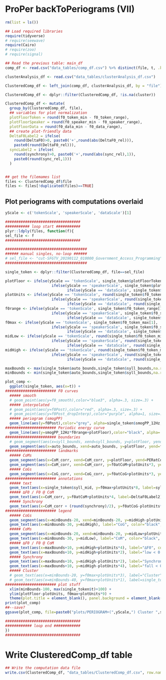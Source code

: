 # ProPer backToPeriograms (VII)

```r
rm(list = ls())

## Load required libraries 
require(tidyverse)
# require(seewave)
require(Cairo)
# require(zoo)
# require(signal)

## Read the previous table: main_df
comp_df <- read.csv("data_tables/comp_df.csv") %>% distinct(file, t, .keep_all = TRUE)

clusterAnalysis_df <- read.csv("data_tables/clusterAnalysis_df.csv") 

ClusteredComp_df <- left_join(comp_df, clusterAnalysis_df, by = "file")

ClusteredComp_df <- dplyr::filter(ClusteredComp_df, !is.na(cluster))

ClusteredComp_df <- mutate(
  group_by(ClusteredComp_df, file),
  ## variables for plot normalization
  plotFloorToken = round(f0_token_min - f0_token_range),
  plotFloorSpeaker = round(f0_speaker_min - f0_speaker_range),
  plotFloorData = round(f0_data_min - f0_data_range),
  ## create plot-friendly data
  DeltaF0Label2 = ifelse(
    round(DeltaF0)>0, paste0('+',round(abs(DeltaF0_rel))), 
    paste0(round(DeltaF0_rel))),
  syncLabel2 = ifelse(
    round(synchrony)>0, paste0('+',round(abs(sync_rel),1)), 
    paste0(round(sync_rel,1)))
  )


## get the filemames list 
files <- ClusteredComp_df$file
files <- files[!duplicated(files)==TRUE]

```

## Plot periograms with computations overlaid

```r

yScale <- c('tokenScale', 'speakerScale', 'dataScale')[1]

##################################
########### loop start ###########
plyr::ldply(files, function(f){
sel_file <- f
##################################

#####################################
###### manual singles, no-loop ######
# sel_file <- "cut-SFGTV_20190112_010000_Government_Access_Programming"
#####################################

single_token <- dplyr::filter(ClusteredComp_df, file==sel_file)

plotFloor <- ifelse(yScale == 'tokenScale', single_token$plotFloorToken[1],
                     ifelse(yScale == 'speakerScale', single_token$plotFloorSpeaker[1],
                            ifelse(yScale == 'dataScale', single_token$plotFloorData[1], -275)))
plotUnits <- ifelse(yScale == 'tokenScale', round(single_token$f0_token_range[1]/30),
                     ifelse(yScale == 'speakerScale', round(single_token$f0_speaker_range[1]/30),
                            ifelse(yScale == 'dataScale', round(single_token$f0_data_range[1]/30), 12)))
f0range <- ifelse(yScale == 'tokenScale', single_token$f0_token_range[1],
                     ifelse(yScale == 'speakerScale', single_token$f0_speaker_range[1],
                            ifelse(yScale == 'dataScale', single_token$f0_data_range[1], 350)))
f0max <- ifelse(yScale == 'tokenScale', single_token$f0_token_max[1],
                     ifelse(yScale == 'speakerScale', single_token$f0_speaker_max[1],
                            ifelse(yScale == 'dataScale', single_token$f0_data_max[1], 425)))
midLow <- ifelse(yScale == 'tokenScale', round(single_token$f0_token_min[1]-single_token$f0_token_range[1]/2),
                     ifelse(yScale == 'speakerScale', round(single_token$f0_speaker_min[1]-single_token$f0_speaker_range[1]/2),
                            ifelse(yScale == 'dataScale', round(single_token$f0_data_min[1]-single_token$f0_data_range[1]/2), -100)))
midHigh <- ifelse(yScale == 'tokenScale', round(single_token$f0_token_max[1]-single_token$f0_token_range[1]/2),
                     ifelse(yScale == 'speakerScale', round(single_token$f0_speaker_max[1]-single_token$f0_speaker_range[1]/2),
                            ifelse(yScale == 'dataScale', round(single_token$f0_data_max[1]-single_token$f0_data_range[1]/2), 250)))

maxBounds <- max(single_token$auto_bounds,single_token$syll_bounds,na.rm = T)
minBounds <- min(single_token$auto_bounds,single_token$syll_bounds,na.rm = T)

plot_comp <-
  ggplot(single_token, aes(x=t)) +
####################### F0 curves
  ##### smooth
  # geom_point(aes(y=f0_smooth),color="blue3", alpha=.3, size=.3) +
  ##### interpolated
  # geom_point(aes(y=f0Post),color="red", alpha=.3, size=.3) +
  # geom_point(aes(y=f0Post_dropInterp),color="purple", alpha=1, size=.3) +
  ##### periogram (smogPP)
  geom_line(aes(y=f0Post),color="grey", alpha=single_token$smogPP_12Hz, size=single_token$smogPP_12Hz*4.5) +
####################### Periodic energy curve
  geom_line(aes(y=smogPP_12Hz*f0range+plotFloor),color="black", alpha=.75, size=.5) +
####################### boundaries
  # geom_segment(aes(x=syll_bounds, xend=syll_bounds, y=plotFloor, yend=f0max+plotUnits*9), linetype="dotted", color="grey", size=.5, alpha=.2) +
  geom_segment(aes(x=auto_bounds, xend=auto_bounds, y=plotFloor, yend=f0max+plotUnits*9), position = "dodge", color="black", size=.5, alpha=.5, linetype = "solid", lineend = "round") +
####################### landmarks 
  ##### CoMs
  geom_segment(aes(x=CoM_corr, xend=CoM_corr, y=plotFloor, yend=PERatCoM*f0range+plotFloor), position = "dodge", color="black", size=.5, alpha=.5, linetype = "longdash", lineend = "round") +
  geom_segment(aes(x=CoM_corr, xend=CoM_corr, y=f0atCoM+plotUnits*3, yend=f0atCoM-plotUnits*3), position = "dodge", color="black", size=.3, alpha=.9, linetype = "longdash", lineend = "round") +
  ##### CoGs
  geom_segment(aes(x=CoG_corr, xend=CoG_corr, y=f0atCoG+plotUnits*3, yend=f0atCoG-plotUnits*3), position = "dodge", color="black", size=.3, alpha=.9, linetype = "solid", lineend = "round") +
####################### annotations
  ##### text
  geom_text(aes(x=single_token$syll_mid, y=f0max+plotUnits*8, label=syll_label, check_overlap=T), color="black", size=5, family= "Helvetica") +
  ##### ∆F0 / F0 @ CoM
  geom_text(aes(x=CoM_corr, y=f0atCoM+plotUnits*4, label=DeltaF0Label2), check_overlap=T, color="red", size=4, family= "Helvetica") + 
  ##### Synchrony
  geom_text(aes(x=CoM_corr + (round(synchrony)/2), y=f0atCoG-plotUnits*4, label=syncLabel2), check_overlap=T, color="blue", size=4, family= "Helvetica") +
####################### legend
  ##### CoGs
  geom_segment(aes(x=minBounds-20, xend=minBounds-20, y=midHigh-plotUnits*3, yend=midHigh+plotUnits*3), color="black", size=.3, alpha=.8, linetype = "solid", lineend = "round", position = "dodge") +
  geom_text(aes(x=minBounds-30, y=midHigh), label="CoG", color="black", alpha=1, size=4, family = "Helvetica", check_overlap=T, na.rm = T, hjust="right") +
  ##### CoMs
  geom_segment(aes(x=minBounds-20, xend=minBounds-20, y=midLow+plotUnits*3, yend=midLow-plotUnits*3), color="black", size=.3, alpha=.8, linetype = "longdash", lineend = "round", position = "dodge") +
  geom_text(aes(x=minBounds-30, y=midLow), label="CoM", color="black", alpha=1, size=4, family = "Helvetica", check_overlap=T, na.rm = T, hjust="right") +
  ##### ∆F0 / F0 @ CoM
  geom_text(aes(x=maxBounds+10, y=midHigh+plotUnits*4), label="∆F0", color="red", alpha=1, size=3.5, family = "Helvetica", check_overlap=T, na.rm = T, hjust="left") +
  geom_text(aes(x=maxBounds+10, y=midHigh+plotUnits*2), label="low < 0 < high", color="red", alpha=1, size=3, family = "Helvetica", check_overlap=T, na.rm = T, hjust="left") +
  ##### Synchrony
  geom_text(aes(x=maxBounds+10, y=midHigh-plotUnits*2), label="Synchrony", check_overlap=T, color="blue", size=3.5, family= "Helvetica", hjust="left") +
  geom_text(aes(x=maxBounds+10, y=midHigh-plotUnits*4), label="fall < 0 < rise", check_overlap=T, color="blue", size=3, family= "Helvetica", hjust="left") +
  ##### Cluster
  # geom_text(aes(x=minBounds-20, y=f0max+plotUnits*3), label="Cluster", check_overlap=T, color="black", size=3, family= "Helvetica", hjust="right") +
  # geom_text(aes(x=minBounds-40, y=f0max+plotUnits*1), label=single_token$cluster, check_overlap=T, color="black", size=3, family= "Helvetica", hjust="right") +
####################### plot stuff
  xlim(minBounds-100, max(single_token$t)+100) +
  ylim(plotFloor-plotUnits, f0max+plotUnits*9) +
  theme(plot.title = element_blank(), panel.background = element_blank(), plot.background = element_rect(fill = "white"), panel.grid = element_blank(), axis.title = element_blank(), axis.text.x = element_text(size = 10), axis.text.y = element_text(size = 10), axis.ticks = element_blank(), strip.text = element_text(size = 8)) 
print(plot_comp)
##--save?
ggsave(plot_comp, file=paste0("plots/PERIOGRAM+(",yScale,") Cluster ",single_token$cluster," ",sel_file,".pdf"),device=cairo_pdf)

##################################
############ loop end ############
})
##################################

```

# Write ClusteredComp_df table

```r
## Write the computation data file
write.csv(ClusteredComp_df, "data_tables/ClusteredComp_df.csv", row.names=FALSE)
```